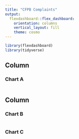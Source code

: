 ```yaml
---
title: "CFPB Complaints"
output: 
  flexdashboard::flex_dashboard:
    orientation: columns
    vertical_layout: fill
    theme: cosmo
---
```


```r
library(flexdashboard)
library(tidyverse)
```

Column {data-width=650}
-----------------------------------------------------------------------

### Chart A

```r


```

Column {data-width=350}
-----------------------------------------------------------------------

### Chart B

```r



```

### Chart C

```r

```

